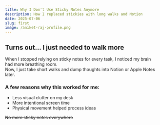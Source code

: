 ```yaml
---
title: Why I Don't Use Sticky Notes Anymore
description: How I replaced stickies with long walks and Notion
date: 2025-07-06
slug: first
image: /aniket-raj-profile.png
---
```


## Turns out... I just needed to walk more

When I stopped relying on sticky notes for every task, I noticed my brain had more breathing room.  
Now, I just take short walks and dump thoughts into Notion or Apple Notes later.

### A few reasons why this worked for me:

- Less visual clutter on my desk
- More intentional screen time
- Physical movement helped process ideas

~~No more sticky notes everywhere~~
